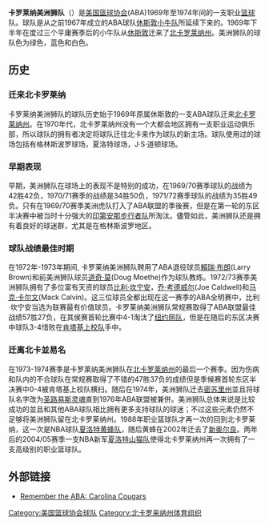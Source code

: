 {{NBA team
| color1        = white
| color2        = green
| name          = 卡罗莱纳美洲狮
| logo          = Carolina Cougars logo.gif
| imagesize     = 128px
| conference    = '''无'''
| division      = 东区
| founded       = 1969年 (美洲狮时期)
| history       = '''[[休斯敦小马|休斯敦小马]]''' <br> 1967-1969 <br>'''卡罗莱纳美洲狮''' <br> 1969-1974 <br>'''[[圣路易斯灵魂|圣路易斯灵魂]]''' <br> 1974-1976
| arena         = [[格林斯波罗球场|格林斯波罗球场]]<br>(Greensboro Coliseum)<br>[[夏洛特球场|夏洛特球场]]<br>(Charlotte Coliseum)<br>[[J·S·道顿球场|J·S·道顿球场]]<br>(J.S.Dorton Arena)
| city          = [[格林斯波罗|格林斯波罗]]<br>[[夏洛特|夏洛特]]<br>[[瑞利,_北卡罗莱纳|瑞利, 北卡罗莱纳]]
| colors        = 绿色 和 白色
| coach         = '''[[Bones_McKinney|Bones McKinney]] 1970-1971'''<br>'''[[Jerry_Steele|Jerry Steele]] 1971'''<br>'''[[賴瑞·布朗|賴瑞·布朗]] 1971-1974'''
| owner         = '''Southern Sports Corporation'''<br>(美国南方体育公司)
| championships = '''0'''
| conf_champs   = '''ABA联盟不设部区'''
| div_champs    = '''0'''
}}
'''卡罗莱纳美洲狮队'''（{{lang-en|'''Carolina Cougars'''}}）是[[美国篮球协会|美国篮球协会]](ABA)1969年至1974年间的一支职业[[篮球|篮球]]队。球队是从之前1967年成立的ABA球队[[休斯敦小牛队|休斯敦小牛队]]所延续下来的。1969年下半年在度过三个平庸赛季后的小牛队从[[休斯敦|休斯敦]]迁来了[[北卡罗莱纳州|北卡罗莱纳州]]。美洲狮队的球队色为绿色，蓝色和白色。

==历史==
===迁来北卡罗莱纳===
卡罗莱纳美洲狮队的球队历史始于1969年原属休斯敦的一支ABA球队迁来[[北卡罗莱纳州|北卡罗莱纳州]]。在1970年代，北卡罗莱纳州没有一个大都会地区拥有一支职业运动俱乐部，所以球队的拥有者决定将球队迁往北卡来作为球队的新主场。球队使用过的球场包括有格林斯波罗球场，夏洛特球场，J·S·道顿球场。

===早期表现===
早期，美洲狮队在球场上的表现不是特别的成功，在1969/70赛季球队的战绩为42胜42负，1970/71赛季的战绩是34胜50负，1971/72赛季球队的战绩为35胜49负。只有在1969/70赛季美洲虎队打入了ABA联盟的季後赛，但是在第一轮的东区半决赛中被当时十分强大的[[印第安那步行者队|印第安那步行者队]]所淘汰。儘管如此，美洲狮队还是拥有着良好的球迷群，尤其是在格林斯波罗地区。

===球队战绩最佳时期===
在1972年-1973年期间, 卡罗莱纳美洲狮队聘用了ABA退役球员[[拉里·布朗|賴瑞·布朗]](Larry Brown)和前美洲狮队球员[[道奇·莫|道奇·莫]](Doug Moethe)作为球队教练。1972/73赛季美洲狮队拥有了多位富有天资的球员[[比利·坎宁安|比利·坎宁安]]，[[乔·考德威尔|乔·考德威尔]](Joe Caldwell)和[[马克·卡尔文|马克·卡尔文]](Mack Calvin)。这三位球员全都出现在这一赛季的ABA全明赛中，比利·坎宁安当选为联赛最有价值球员。卡罗莱纳美洲狮队常规赛取得了ABA联盟最佳战绩57胜27负，在其侯赛首轮比赛中4-1淘汰了[[新泽西网队|纽约网队]]，但是在随后的东区决赛中球队3-4惜败在[[肯塔基上校队|肯塔基上校队]]手中。

===迁离北卡並易名===
在1973-1974赛季是卡罗莱纳美洲狮队在[[北卡罗莱纳州|北卡罗莱纳州]]的最后一个赛季。因为伤病和队内的不合球队在常规赛取得了不错的47胜37负的成绩但是季候赛首轮东区半决赛中0-4被肯塔基上校队横扫。随后在1974年，美洲狮队迁去[[密苏里州|密苏里州]]並且将球队名字改为[[圣路易斯灵魂|圣路易斯灵魂]]直到1976年ABA联盟被兼併。美洲狮队总体来说是比较成功的並且和其他ABA球队相比拥有更多支持球队的球迷；不过这些元素仍然不足够将美洲狮队留在北卡罗莱纳州。1988年职业篮球队才再一次的回到北卡罗莱纳，这一次是NBA球队[[新奥尔良黄蜂队|夏洛特黄蜂队]]，随后黄蜂在2002年迁去了[[新奥尔良|新奥尔良]]。两年后的2004/05赛季一支NBA新军[[夏洛特山猫队|夏洛特山猫队]]使得北卡罗莱纳州再一次拥有了一支高级别的职业篮球队。

==外部链接==
*[https://web.archive.org/web/20131127080229/http://remembertheaba.com/Carolina-Cougars.html Remember the ABA: Carolina Cougars]

[[Category:美国篮球协会球队|Category:美国篮球协会球队]]
[[Category:北卡罗来纳州体育组织|Category:北卡罗来纳州体育组织]]